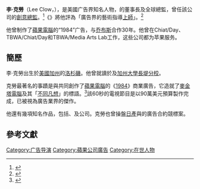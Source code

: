 '''李·克勞'''（Lee Clow，{{bd|1943年}}），是美國广告界知名人物，{{link-en|TBWA\Chiat\Day|TBWA\Chiat\Day}}的董事長及全球總監，曾任該公司的[[創意總監|創意總監]]。<ref>{{Cite web |url=http://adage.com/agencynews/article?article_id=140070 |title=Duncan Milner Ascends at TBWA/Media Arts Lab, AdvertisingAge |access-date=2016-10-02 |archive-date=2009-11-03 |archive-url=https://web.archive.org/web/20091103092548/http://adage.com/agencynews/article?article_id=140070 |dead-url=no }}</ref>《{{link-en|廣告時代|Advertising Age}}》將他評為「廣告界的藝術指導[[上師|上師]]」。<ref>{{Cite web |url=http://adage.com/century/people018.html |title=Lee Clow, AdvertisingAge |access-date=2016-10-02 |archive-date=2012-02-04 |archive-url=https://web.archive.org/web/20120204233630/http://adage.com/century/people018.html |dead-url=no }}</ref>

他曾制作了[[蘋果電腦|蘋果電腦]]的“1984”广告，与[[乔布斯|乔布斯]]合作30年。他曾在Chiat/Day、TBWA/Chiat/Day和TBWA/Media Arts Lab工作，这些公司都为苹果服务。

==簡歷==
李·克勞出生於[[美國|美國]][[加州|加州]]的[[洛杉磯|洛杉磯]]。他曾就讀於{{link-en|聖塔莫尼卡學院|Santa Monica College}}及[[加州大學長堤分校|加州大學長堤分校]]。

克勞最著名的事蹟是與{{link-en|史提夫·海頓|Steve Hayden}}共同創作了[[蘋果電腦|蘋果電腦]]的《[[1984_(廣告)|1984]]》商業廣告，它造就了[[麥金塔電腦|麥金塔電腦]]及其「[[不同凡想|不同凡想]]」的標語。<ref>{{cite web |url=http://archive.salon.com/tech/books/2000/10/11/jobs_excerpt/index1.html |title=存档副本 |accessdate=2007-05-04  |deadurl=yes |archiveurl=https://web.archive.org/web/20070317231328/http://archive.salon.com/tech/books/2000/10/11/jobs_excerpt/index1.html |archivedate=2007-03-17 }}</ref>該60秒的電視節目是以90萬美元預算製作完成，已被視為廣告業界的傑作。

他還有幾項知名作品，包括{{link-en|勁量班尼|Energizer Bunny}}、{{link-en|塔可鐘吉娃娃|Taco Bell chihuahua}}及{{link-en|加州冷飲|California Cooler}}公司。克勞也曾操盤[[日產|日產]]與{{link-en|寶路寵物食品|Pedigree Petfoods}}的廣告合約競標案。

==參考文獻==
{{reflist}}

[[Category:广告导演|Category:广告导演]]
[[Category:蘋果公司廣告|Category:蘋果公司廣告]]
[[Category:在世人物|Category:在世人物]]
